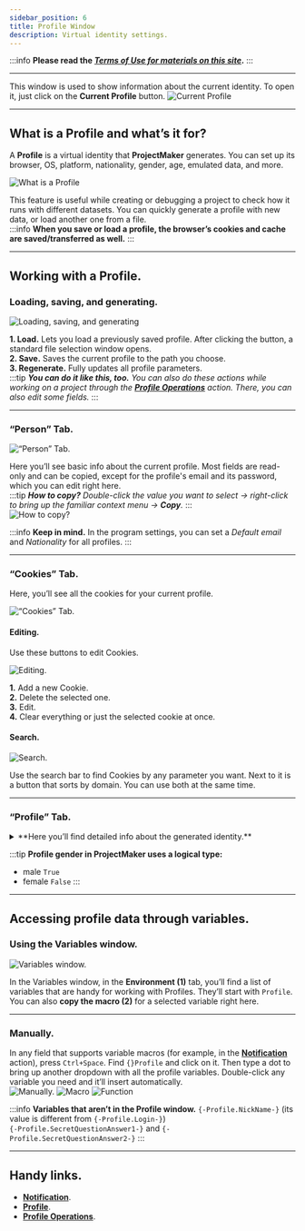 ```yaml
---
sidebar_position: 6
title: Profile Window 
description: Virtual identity settings.
---  
```

:::info **Please read the [*Terms of Use for materials on this site*](../../Disclaimer).**
:::
_______________________________________________

This window is used to show information about the current identity. To open it, just click on the **Current Profile** button.
![Current Profile](./assets/Work_with_Profile/Work_with_Profile_pic1.png)  
_______________________________________________  
## What is a Profile and what’s it for?  
A **Profile** is a virtual identity that **ProjectMaker** generates. You can set up its browser, OS, platform, nationality, gender, age, emulated data, and more.

![What is a Profile](./assets/Work_with_Profile/Work_with_Profile_pic2.png) 

This feature is useful while creating or debugging a project to check how it runs with different datasets. You can quickly generate a profile with new data, or load another one from a file.  
:::info **When you save or load a profile, the browser’s cookies and cache are saved/transferred as well.**
:::  
_______________________________________________   
## Working with a Profile.  
### Loading, saving, and generating.  
![Loading, saving, and generating](./assets/Work_with_Profile/Work_with_Profile_pic3.png)  

**1. Load.** Lets you load a previously saved profile. After clicking the button, a standard file selection window opens.  
**2. Save.** Saves the current profile to the path you choose.  
**3. Regenerate.** Fully updates all profile parameters.  
:::tip ***You can do it like this, too.***
*You can also do these actions while working on a project through the [**Profile Operations**](../../Data/WorkWithProfile) action. There, you can also edit some fields.*
:::   
_______________________________________________  
### “Person” Tab.  
![“Person” Tab.](./assets/Work_with_Profile/Work_with_Profile_pic4.png)  

Here you’ll see basic info about the current profile. Most fields are read-only and can be copied, except for the profile's email and its password, which you can edit right here.  
:::tip ***How to copy?***
*Double-click the value you want to select → right-click to bring up the familiar context menu → **Copy**.*
:::  
![How to copy?](./assets/Work_with_Profile/Work_with_Profile_pic5.png)   

:::info **Keep in mind.**
In the program settings, you can set a *Default email* and *Nationality* for all profiles.
:::  
_______________________________________________ 
### “Cookies” Tab.  
Here, you’ll see all the cookies for your current profile.

![“Cookies” Tab.](./assets/Work_with_Profile/Work_with_Profile_pic6.png)     

#### Editing.  
Use these buttons to edit Cookies.

![Editing.](./assets/Work_with_Profile/Work_with_Profile_pic7.png)    

**1.** Add a new Cookie.  
**2.** Delete the selected one.  
**3.** Edit.  
**4.** Clear everything or just the selected cookie at once.

#### Search.  
![Search.](./assets/Work_with_Profile/Work_with_Profile_pic8.png)    

Use the search bar to find Cookies by any parameter you want. Next to it is a button that sorts by domain. You can use both at the same time.
_______________________________________________ 
### “Profile” Tab.  

<details>
<summary>**Here you’ll find detailed info about the generated identity.**</summary>
<!--All you need is a blank line-->

    ![“Profile” Tab.](./assets/Work_with_Profile/Work_with_Profile_pic9.png)   
</details>    
   
:::tip **Profile gender in ProjectMaker uses a logical type:**  
- male `True`  
- female `False`
:::
_______________________________________________ 
## Accessing profile data through variables.  
### Using the Variables window.  
![Variables window.](./assets/Work_with_Profile/Work_with_Profile_pic10.png)  

In the Variables window, in the **Environment (1)** tab, you’ll find a list of variables that are handy for working with Profiles. They’ll start with `Profile`. You can also **copy the macro (2)** for a selected variable right here.
_______________________________________________ 
### Manually.
In any field that supports variable macros (for example, in the [**Notification**](../../Project%20Editor/Logic/Notification) action), press `Ctrl+Space`. Find `{}Profile` and click on it. Then type a dot to bring up another dropdown with all the profile variables. Double-click any variable you need and it’ll insert automatically.  
![Manually.](./assets/Work_with_Profile/Work_with_Profile_pic11.png) ![Macro](./assets/Work_with_Profile/Work_with_Profile_pic12.png)  ![Function](./assets/Work_with_Profile/Work_with_Profile_pic13.png)

:::info **Variables that aren’t in the Profile window.**
`{-Profile.NickName-}` (its value is different from `{-Profile.Login-}`)  
`{-Profile.SecretQuestionAnswer1-}` and `{-Profile.SecretQuestionAnswer2-}`
:::  
_______________________________________________
## Handy links.  
- [**Notification**](../../Project%20Editor/Logic/Notification). 
- [**Profile**](../../Project%20Editor/Static%20Block%20Panel/Profile).
- [**Profile Operations**](../../Data/WorkWithProfile).